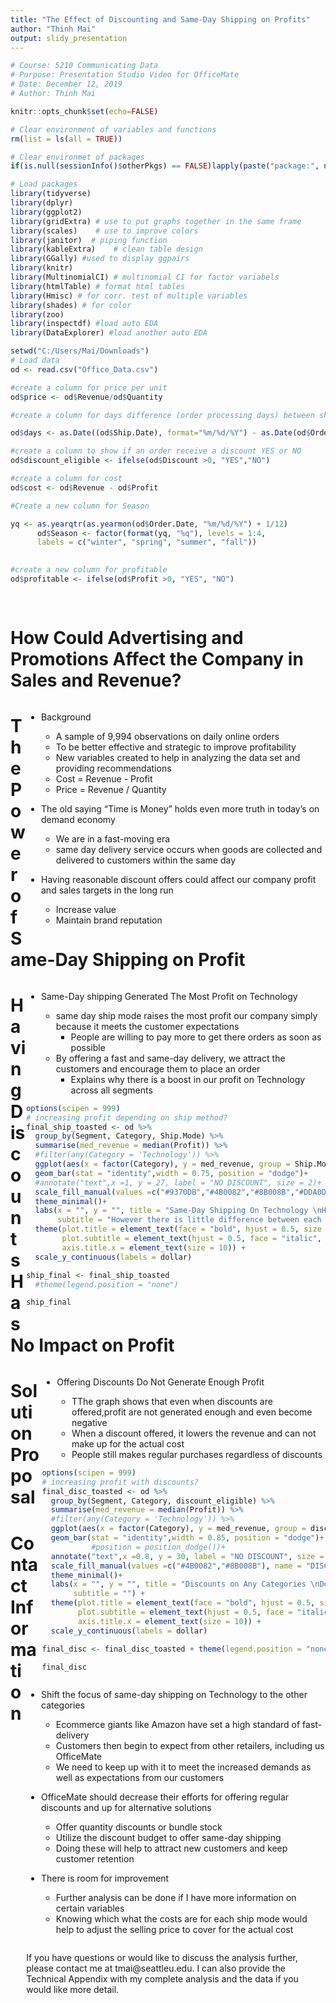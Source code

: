 ---
title: "The Effect of Discounting and Same-Day Shipping on Profits"
author: "Thinh Mai"
output: slidy_presentation
---

```{r echo = FALSE}
# Course: 5210 Communicating Data
# Purpose: Presentation Studio Video for OfficeMate
# Date: December 12, 2019
# Author: Thinh Mai

```

```{r include = FALSE}
knitr::opts_chunk$set(echo=FALSE)
```

```{r echo = FALSE}
# Clear environment of variables and functions
rm(list = ls(all = TRUE)) 

# Clear environmet of packages
if(is.null(sessionInfo()$otherPkgs) == FALSE)lapply(paste("package:", names(sessionInfo()$otherPkgs), sep=""), detach, character.only = TRUE, unload = TRUE)

```

```{r message = FALSE, echo = FALSE}

# Load packages
library(tidyverse)
library(dplyr)
library(ggplot2) 
library(gridExtra) # use to put graphs together in the same frame
library(scales)    # use to improve colors
library(janitor)  # piping function
library(kableExtra)    # clean table design
library(GGally) #used to display ggpairs
library(knitr)
library(MultinomialCI) # multinomial CI for factor variabels
library(htmlTable) # format html tables
library(Hmisc) # for corr. test of multiple variables
library(shades) # for color
library(zoo)
library(inspectdf) #load auto EDA
library(DataExplorer) #load another auto EDA

setwd("C:/Users/Mai/Downloads")
# Load data
od <- read.csv("Office_Data.csv") 

#create a column for price per unit
od$price <- od$Revenue/od$Quantity

#create a column for days difference (order processing days) between ship date and order date

od$days <- as.Date((od$Ship.Date), format="%m/%d/%Y") - as.Date(od$Order.Date, format = "%m/%d/%Y")

#create a column to show if an order receive a discount YES or NO
od$discount_eligible <- ifelse(od$Discount >0, "YES","NO")

#create a column for cost
od$cost <- od$Revenue - od$Profit

#Create a new column for Season

yq <- as.yearqtr(as.yearmon(od$Order.Date, "%m/%d/%Y") + 1/12)
      od$Season <- factor(format(yq, "%q"), levels = 1:4, 
      labels = c("winter", "spring", "summer", "fall"))
      

#create a new column for profitable
od$profitable <- ifelse(od$Profit >0, "YES", "NO")
         
         
```


How Could Advertising and Promotions Affect the Company in Sales and Revenue?
===============================================

<div style="float: right; width: 95%;">

+ Background

    - A sample of 9,994 observations on daily online orders
    - To be better effective and strategic to improve profitability
    - New variables created to help in analyzing the data set and providing recommendations
    - Cost = Revenue - Profit
    - Price = Revenue / Quantity

+ The old saying “Time is Money” holds even more truth in today’s on demand economy

    - We are in a fast-moving era
    - same day delivery service occurs when goods are collected and delivered to customers within the same day

+ Having reasonable discount offers could affect our company profit and sales targets in the long run

    - Increase value
    - Maintain brand reputation



</div>


The Power of Same-Day Shipping on Profit
===============================================

<div style="float: right; width: 95%;">

+ Same-Day shipping Generated The Most Profit on Technology

    - same day ship mode raises the most profit our company simply because it meets the customer expectations
        - People are willing to pay more to get there orders as soon as possible
    - By offering a fast and same-day delivery, we attract the customers and encourage them to place an order
        - Explains why there is a boost in our profit on Technology across all segments
       

```{r}
options(scipen = 999)
# increasing profit depending on ship method?
final_ship_toasted <- od %>%
  group_by(Segment, Category, Ship.Mode) %>%
  summarise(med_revenue = median(Profit)) %>%
  #filter(any(Category = 'Technology')) %>%
  ggplot(aes(x = factor(Category), y = med_revenue, group = Ship.Mode, fill = as.factor(Ship.Mode))) +
  geom_bar(stat = "identity",width = 0.75, position = "dodge")+
  #annotate("text",x =1, y = 27, label = "NO DISCOUNT", size = 2)+
  scale_fill_manual(values =c("#9370DB","#4B0082","#8B008B","#DDA0DD"), name = "Ship Method")+
  theme_minimal()+
  labs(x = "", y = "", title = "Same-Day Shipping On Technology \nHas a Large Impact on Profit",
       subtitle = "However there is little difference between each ship method \nin Furniture and Office Supplies") + 
  theme(plot.title = element_text(face = "bold", hjust = 0.5, size = 14), 
        plot.subtitle = element_text(hjust = 0.5, face = "italic", size = 12),
        axis.title.x = element_text(size = 10)) +
  scale_y_continuous(labels = dollar)

ship_final <- final_ship_toasted  
  #theme(legend.position = "none") 

ship_final
```

</div>


Having Discounts Has No Impact on Profit
===============================================

<div style="float: right; width: 90%;">

+ Offering Discounts Do Not Generate Enough Profit

    - TThe graph shows that even when discounts are offered,profit are not generated enough and even become negative
    - When a discount offered, it lowers the revenue and can not make up for the actual cost
    - People still makes regular purchases regardless of discounts

```{r}
options(scipen = 999)
# increasing profit with discounts?
final_disc_toasted <- od %>%
  group_by(Segment, Category, discount_eligible) %>%
  summarise(med_revenue = median(Profit)) %>%
  #filter(any(Category = 'Technology')) %>%
  ggplot(aes(x = factor(Category), y = med_revenue, group = discount_eligible, fill = as.factor(discount_eligible))) +
  geom_bar(stat = "identity",width = 0.85, position = "dodge")+ 
           #position = position_dodge())+
  annotate("text",x =0.8, y = 30, label = "NO DISCOUNT", size = 2.5)+
  scale_fill_manual(values =c("#4B0082","#8B008B"), name = "DISCOUNT")+
  theme_minimal()+
  labs(x = "", y = "", title = "Discounts on Any Categories \nDo Not Have a Significant Impact on Profit",
       subtitle = "") + 
  theme(plot.title = element_text(face = "bold", hjust = 0.5, size = 14), 
        plot.subtitle = element_text(hjust = 0.5, face = "italic", size = 12),
        axis.title.x = element_text(size = 10)) +
  scale_y_continuous(labels = dollar)

final_disc <- final_disc_toasted + theme(legend.position = "none") 

final_disc
```

</div>


Solution Proposal
===============================================

<div style="float: right; width: 95%;">

+ Shift the focus of same-day shipping on Technology to the other categories
    - Ecommerce giants like Amazon have set a high standard of fast-delivery
    - Customers then begin to expect from other retailers, including us OfficeMate
    - We need to keep up with it to meet the increased demands as well as expectations from our customers

+ OfficeMate should decrease their efforts for offering regular discounts and up for alternative solutions
     - Offer quantity discounts or bundle stock
     - Utilize the discount budget to offer same-day shipping
     - Doing these will help to attract new customers and keep customer retention

+ There is room for improvement

  - Further analysis can be done if I have more information on certain variables
  - Knowing which what the costs are for each ship mode would help to adjust the selling price to cover for the actual cost 

</div>

Contact Information
===============================================

<div style="float: right; width: 95%;">

If you have questions or would like to discuss the analysis further, please contact me at tmai@seattleu.edu. I can also provide the Technical Appendix with my complete analysis and the data if you would like more detail.


